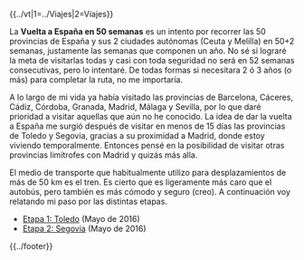 {{header|1=Portada}}
{{../vt|1=../Viajes|2=Viajes}}

La '''Vuelta a España en 50 semanas''' es un intento por recorrer las 50 provincias de España y sus 2 ciudades autónomas (Ceuta y Melilla) en 50+2 semanas, justamente las semanas que componen un año. No sé si lograré la meta de visitarlas todas y casi con toda seguridad no será en 52 semanas consecutivas, pero lo intentaré. De todas formas si necesitara 2 ó 3 años (o más) para completar la ruta, no me importaría.

A lo largo de mi vida ya había visitado las provincias de Barcelona, Cáceres, Cádiz, Córdoba, Granada, Madrid, Málaga y Sevilla, por lo que daré prioridad a visitar aquellas que aún no he conocido. La idea de dar la vuelta a España me surgió después de visitar en menos de 15 días las provincias de Toledo y Segovia, gracias a su proximidad a Madrid, donde estoy viviendo temporalmente. Entonces pensé en la posibilidad de visitar otras provincias limítrofes con Madrid y quizás más alla.

El medio de transporte que habitualmente utilizo para desplazamientos de más de 50 km es el tren. Es cierto que es ligeramente más caro que el autobús, pero también es más cómodo y seguro (creo). A continuación voy relatando mi paso por las distintas etapas.

<ul>
    <li>[[toledo|Etapa 1: Toledo]] (Mayo de 2016)
    <li>[[segovia|Etapa 2: Segovia]] (Mayo de 2016)

</ul>


{{../footer}}
